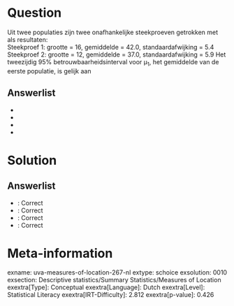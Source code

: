 Question
========

Uit twee populaties zijn twee onafhankelijke steekproeven getrokken met
als resultaten:\
Steekproef 1: grootte = 16, gemiddelde = 42.0, standaardafwijking = 5.4\
Steekproef 2: grootte = 12, gemiddelde = 37.0, standaardafwijking = 5.9
Het tweezijdig 95% betrouwbaarheidsinterval voor μ~1~, het gemiddelde
van de eerste populatie, is gelijk aan

Answerlist
----------

* 
* 
* 
* 

Solution
========

Answerlist
----------

* : Correct
* : Correct
* : Correct
* : Correct

Meta-information
================
exname: uva-measures-of-location-267-nl
extype: schoice
exsolution: 0010
exsection: Descriptive statistics/Summary Statistics/Measures of Location
exextra[Type]: Conceptual
exextra[Language]: Dutch
exextra[Level]: Statistical Literacy
exextra[IRT-Difficulty]: 2.812
exextra[p-value]: 0.426
